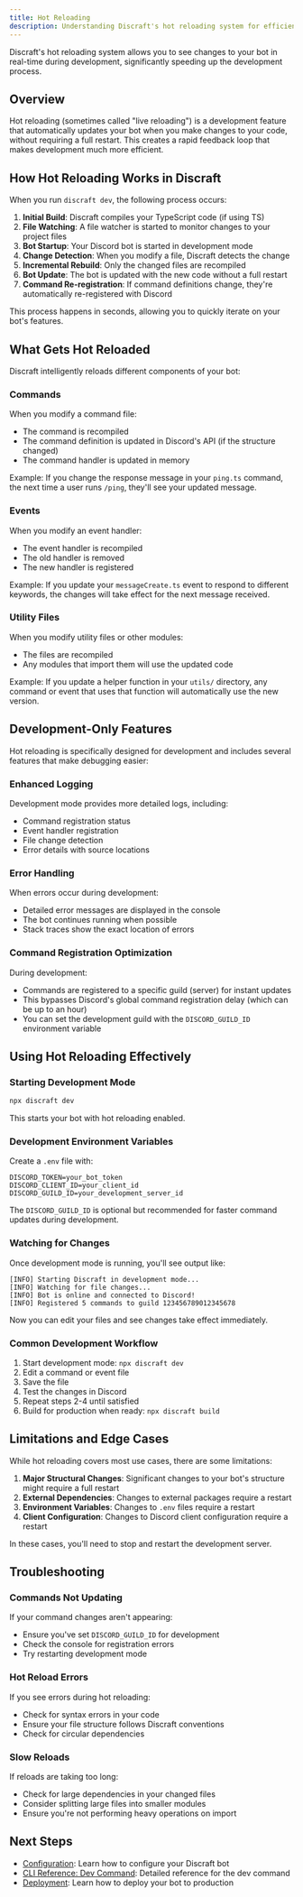 ```yaml
---
title: Hot Reloading
description: Understanding Discraft's hot reloading system for efficient development.
---
```


Discraft's hot reloading system allows you to see changes to your bot in real-time during development, significantly speeding up the development process.

## Overview

Hot reloading (sometimes called "live reloading") is a development feature that automatically updates your bot when you make changes to your code, without requiring a full restart. This creates a rapid feedback loop that makes development much more efficient.

## How Hot Reloading Works in Discraft

When you run `discraft dev`, the following process occurs:

1. **Initial Build**: Discraft compiles your TypeScript code (if using TS)
2. **File Watching**: A file watcher is started to monitor changes to your project files
3. **Bot Startup**: Your Discord bot is started in development mode
4. **Change Detection**: When you modify a file, Discraft detects the change
5. **Incremental Rebuild**: Only the changed files are recompiled
6. **Bot Update**: The bot is updated with the new code without a full restart
7. **Command Re-registration**: If command definitions change, they're automatically re-registered with Discord

This process happens in seconds, allowing you to quickly iterate on your bot's features.

## What Gets Hot Reloaded

Discraft intelligently reloads different components of your bot:

### Commands

When you modify a command file:

- The command is recompiled
- The command definition is updated in Discord's API (if the structure changed)
- The command handler is updated in memory

Example: If you change the response message in your `ping.ts` command, the next time a user runs `/ping`, they'll see your updated message.

### Events

When you modify an event handler:

- The event handler is recompiled
- The old handler is removed
- The new handler is registered

Example: If you update your `messageCreate.ts` event to respond to different keywords, the changes will take effect for the next message received.

### Utility Files

When you modify utility files or other modules:

- The files are recompiled
- Any modules that import them will use the updated code

Example: If you update a helper function in your `utils/` directory, any command or event that uses that function will automatically use the new version.

## Development-Only Features

Hot reloading is specifically designed for development and includes several features that make debugging easier:

### Enhanced Logging

Development mode provides more detailed logs, including:

- Command registration status
- Event handler registration
- File change detection
- Error details with source locations

### Error Handling

When errors occur during development:

- Detailed error messages are displayed in the console
- The bot continues running when possible
- Stack traces show the exact location of errors

### Command Registration Optimization

During development:

- Commands are registered to a specific guild (server) for instant updates
- This bypasses Discord's global command registration delay (which can be up to an hour)
- You can set the development guild with the `DISCORD_GUILD_ID` environment variable

## Using Hot Reloading Effectively

### Starting Development Mode

```bash
npx discraft dev
```

This starts your bot with hot reloading enabled.

### Development Environment Variables

Create a `.env` file with:

```
DISCORD_TOKEN=your_bot_token
DISCORD_CLIENT_ID=your_client_id
DISCORD_GUILD_ID=your_development_server_id
```

The `DISCORD_GUILD_ID` is optional but recommended for faster command updates during development.

### Watching for Changes

Once development mode is running, you'll see output like:

```
[INFO] Starting Discraft in development mode...
[INFO] Watching for file changes...
[INFO] Bot is online and connected to Discord!
[INFO] Registered 5 commands to guild 123456789012345678
```

Now you can edit your files and see changes take effect immediately.

### Common Development Workflow

1. Start development mode: `npx discraft dev`
2. Edit a command or event file
3. Save the file
4. Test the changes in Discord
5. Repeat steps 2-4 until satisfied
6. Build for production when ready: `npx discraft build`

## Limitations and Edge Cases

While hot reloading covers most use cases, there are some limitations:

1. **Major Structural Changes**: Significant changes to your bot's structure might require a full restart
2. **External Dependencies**: Changes to external packages require a restart
3. **Environment Variables**: Changes to `.env` files require a restart
4. **Client Configuration**: Changes to Discord client configuration require a restart

In these cases, you'll need to stop and restart the development server.

## Troubleshooting

### Commands Not Updating

If your command changes aren't appearing:

- Ensure you've set `DISCORD_GUILD_ID` for development
- Check the console for registration errors
- Try restarting development mode

### Hot Reload Errors

If you see errors during hot reloading:

- Check for syntax errors in your code
- Ensure your file structure follows Discraft conventions
- Check for circular dependencies

### Slow Reloads

If reloads are taking too long:

- Check for large dependencies in your changed files
- Consider splitting large files into smaller modules
- Ensure you're not performing heavy operations on import

## Next Steps

- [Configuration](/docs/core-concepts/configuration): Learn how to configure your Discraft bot
- [CLI Reference: Dev Command](/docs/cli/dev): Detailed reference for the dev command
- [Deployment](/docs/deployment/index): Learn how to deploy your bot to production
